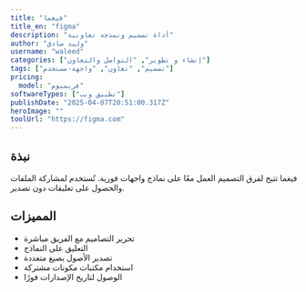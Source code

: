 ---
title: "فيغما"
title_en: "figma"
description: "أداة تصميم ونمذجة تعاونية"
author: "وليد صادق"
username: "waleed"
categories: ["إنشاء و تطوير", "التواصل والتعاون"]
tags: ["تصميم", "تعاون", "واجهة-مستخدم"]
pricing:
  model: "فريميوم"
softwareTypes: ["تطبيق ويب"]
publishDate: "2025-04-07T20:51:00.317Z"
heroImage: ""
toolUrl: "https://figma.com"
---
## نبذة
فيغما تتيح لفرق التصميم العمل معًا على نماذج واجهات فورية. تُستخدم لمشاركة الملفات والحصول على تعليقات دون تصدير.

## المميزات
- تحرير التصاميم مع الفريق مباشرة
- التعليق على النماذج
- تصدير الأصول بصيغ متعددة
- استخدام مكتبات مكونات مشتركة
- الوصول لتاريخ الإصدارات فورًا